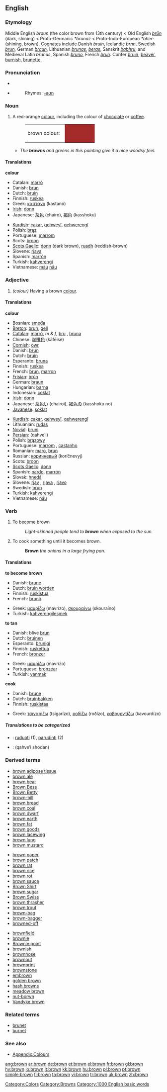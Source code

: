 {{see|Brown}}
{{wikipedia}}
==English==

===Etymology===
Middle English ''broun'' (the color brown from 13th century) < Old English ''[[brun|brūn]]'' (dark, shining) < Proto-Germanic ''*brunaz'' < Proto-Indo-European ''*bher-'' (shining, brown). Cognates include Danish ''[[bruin]]'', Icelandic ''[[brnn]]'', Swedish ''[[brun]]'', German ''[[braun]]'', Lithuanian ''[[brunas]]'', ''[[beras]]'', Sanskrit ''[[babhru]]'', and Medieval Latin ''brunus'', Spanish ''[[bruno]]'', French ''[[brun]]''. Confer [[bruin]], [[beaver]], [[burnish]], [[brunette]].

===Pronunciation===
*{{IPA|/braʊn/}}
*{{audio|en-us-brown.ogg|Audio (US)}}
*:Rhymes: [[Rhymes:English:-aʊn|-aʊn]]

===Noun===
{{en-noun}}

# A red-orange [[colour]], including the colour of [[chocolate]] or [[coffee]].
#:<table><tr><td>brown colour: &nbsp;</td><td bgcolor="brown" width="80">&nbsp; </td></tr></table>
#* ''The '''browns''' and greens in this painting give it a nice woodsy feel.''

====Translations====
'''colour'''
{{top}}
*Catalan: [[marró]]
*Danish: [[brun]]
*Dutch: [[bruin]]
*Finnish: [[ruskea]]
*Greek: [[καστανό]] (kastanó) {{n}}
*[[Irish]]: [[donn]]
*Japanese: [[茶色]] (chairo), [[褐色]] (kasshoku)
{{mid}}
*[[Kurdish]]: [[çakar]], [[qehweyî]], [[qehwerengî]]
*Polish: [[brąz]] {{m}}
*Portuguese: [[marrom]]
*Scots: [[broon]]
*[[Scots Gaelic]]: [[donn]] (dark brown), [[ruadh]] (reddish-brown)
*Slovene: [[rjava]] {{f}}
*Spanish: [[marrón]]
*Turkish: [[kahverengi]]
*Vietnamese: [[màu]] [[nâu]]
{{bottom}}

===Adjective===
{{en-adj-both}}

# ''(colour)'' Having a brown [[colour]].

====Translations====
'''colour'''
{{top}}
*Bosnian: [[smeđa]] {{f}}
*[[Breton]]: [[brun]], [[gell]]
*[[Catalan]]: [[marró]], ''m & f'', [[bru]] {{m}}, [[bruna]] {{f}}
*Chinese: [[咖啡色]] (kāfēisè)
*[[Cornish]]: [[owr]]
*Danish: [[brun]]
*Dutch: [[bruin]]
*Esperanto: [[bruna]]
*Finnish: [[ruskea]]
*French: [[brun]], [[marron]]
*[[Frisian]]: [[brún]]
*German: [[braun]]
*Hungarian: [[barna]]
*Indonesian: [[coklat]]
*[[w:Irish language|Irish]]: [[donn]]
*Japanese: [[茶色い]] (chairoi), [[褐色]]の (kasshoku no)
*[[Javanese]]: [[soklat]]
{{mid}}
*[[Kurdish]]: [[çakar]], [[qehweyî]], [[qehwerengî]]
*Lithuanian: [[rudas]] {{m}}
*[[Novial]]: [[bruni]]
*[[Persian]]: {{FAchar|[[قهوه‌ای]]}} (qahve’i)
*Polish: [[brązowy]] {{m}}
*Portuguese: [[marrom]] {{m}}, [[castanho]] {{m}}
*Romanian: [[maro]], [[brun]]
*Russian: [[коричневый]] (koríčnevyj)
*Scots: [[broon]]
*[[Scots Gaelic]]: [[donn]]
*Spanish: [[pardo]],  [[marrón]]
*Slovak: [[hnedá]]
*Slovene: [[rjav]] {{m}}, [[rjava]] {{f}}, [[rjavo]] {{n}}
*Swedish: [[brun]]
*Turkish: [[kahverengi]]
*Vietnamese: [[nâu]]
{{bottom}}

===Verb===
{{en-infl-reg-consonant|brown||}}

# To become brown
#: ''Light-skinned people tend to '''brown''' when exposed to the sun.''
# {{cattag|Cooking}} To cook something until it becomes brown.
#: '''Brown''' ''the onions in a large frying pan.''

====Translations====
'''to become brown'''
{{top}}
*Danish: [[brune]]
*Dutch: [[bruin worden]]
*Finnish: [[ruskistua]]
*French: [[brunir]]
{{mid}}
*Greek: [[μαυρίζω]] (mavrízo), [[σκουραίνω]] (skouraíno)
*Turkish: [[kahverengileşmek]]
{{bottom}}

'''to tan'''
{{top}}
*Danish: blive [[brun]]
*Dutch: [[bruinen]]
*Esperanto: [[brunigi]]
*Finnish: [[ruskettua]]
*French: [[bronzer]]
{{mid}}
*Greek: [[μαυρίζω]] (mavrízo)
*Portuguese: [[bronzear]]
*Turkish: [[yanmak]]
{{bottom}}

'''cook'''
{{top}}
*Danish: [[brune]]
*Dutch: [[bruinbakken]]
*Finnish: [[ruskistaa]]
{{mid}}
*Greek: [[τσιγαρίζω]] (tsigarízo), [[ροδίζω]] (roðízo), [[καβουρντίζω]] (kavourdízo)
{{bottom}}

=====Translations to be categorized=====
{{checktrans}}
<!--Remove this section once all of the translations below have been moved into the tables above.-->
*{{ttbc|Lithuanian}}: [[ruduoti]] (1), [[parudinti]] (2)
*{{ttbc|Persian}}: {{FAchar|[[قهوهای شدن]]}} (qahve’i shodan)

===Derived terms===
{{top3}}
*[[brown adipose tissue]]
*[[brown ale]]
*[[brown bear]]
*[[Brown Bess]]
*[[Brown Betty]]
*[[brown-bill]]
*[[brown bread]]
*[[brown coal]]
*[[brown dwarf]]
*[[brown earth]]
*[[brown fat]]
*[[brown goods]]
*[[brown lacewing]]
*[[brown lung]]
*[[brown mustard]]
{{mid3}}
*[[brown paper]]
*[[brown patch]]
*[[brown rat]]
*[[brown rice]]
*[[brown rot]]
*[[brown sauce]]
*[[Brown Shirt]]
*[[brown sugar]]
*[[Brown Swiss]]
*[[brown thrasher]]
*[[brown trout]]
*[[brown-bag]]
*[[brown-bagger]]
*[[browned-off]]
{{mid3}}
*[[brownfield]]
*[[brownie]]
*[[Brownie point]]
*[[brownish]]
*[[brownnose]]
*[[brownout]]
*[[brownprint]]
*[[brownstone]]
*[[embrown]]
*[[golden brown]]
*[[hash browns]]
*[[meadow brown]]
*[[nut-borwn]]
*[[Vandyke brown]]
{{bottom}}

===Related terms===
*[[brunet]]
*[[burnet]]

===See also===
*[[Wiktionary_Appendix:Colours|Appendix:Colours]]

[[Category:Colors]]
[[Category:Browns]]
[[Category:1000 English basic words]]

[[ang:brown]]
[[ar:brown]]
[[de:brown]]
[[et:brown]]
[[el:brown]]
[[fr:brown]]
[[gl:brown]]
[[hy:brown]]
[[io:brown]]
[[it:brown]]
[[kk:brown]]
[[hu:brown]]
[[pl:brown]]
[[pt:brown]]
[[simple:brown]]
[[fi:brown]]
[[ta:brown]]
[[vi:brown]]
[[tr:brown]]
[[uk:brown]]
[[zh:brown]]